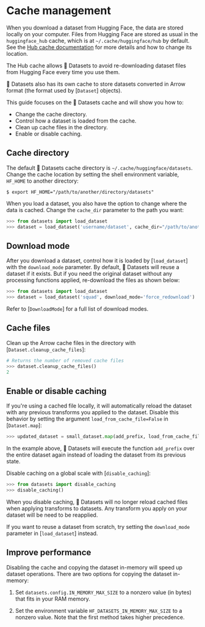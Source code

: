 # Cache management

When you download a dataset from Hugging Face, the data are stored locally on your computer.
Files from Hugging Face are stored as usual in the `huggingface_hub` cache, which is at `~/.cache/huggingface/hub` by default.
See the [Hub cache documentation](https://huggingface.co/docs/huggingface_hub/guides/manage-cache) for more details and how to change its location.

The Hub cache allows 🤗 Datasets to avoid re-downloading dataset files from Hugging Face every time you use them. 

🤗 Datasets also has its own cache to store datasets converted in Arrow format (the format used by [`Dataset`] objects).

This guide focuses on the 🤗 Datasets cache and will show you how to:

- Change the cache directory.
- Control how a dataset is loaded from the cache.
- Clean up cache files in the directory.
- Enable or disable caching.

## Cache directory

The default 🤗 Datasets cache directory is `~/.cache/huggingface/datasets`. Change the cache location by setting the shell environment variable, `HF_HOME` to another directory:

```
$ export HF_HOME="/path/to/another/directory/datasets"
```

When you load a dataset, you also have the option to change where the data is cached. Change the `cache_dir` parameter to the path you want:

```py
>>> from datasets import load_dataset
>>> dataset = load_dataset('username/dataset', cache_dir="/path/to/another/directory/datasets")
```

## Download mode

After you download a dataset, control how it is loaded by [`load_dataset`] with the `download_mode` parameter. By default, 🤗 Datasets will reuse a dataset if it exists. But if you need the original dataset without any processing functions applied, re-download the files as shown below:

```py
>>> from datasets import load_dataset
>>> dataset = load_dataset('squad', download_mode='force_redownload')
```

Refer to [`DownloadMode`] for a full list of download modes.

## Cache files

Clean up the Arrow cache files in the directory with [`Dataset.cleanup_cache_files`]:

```py
# Returns the number of removed cache files
>>> dataset.cleanup_cache_files()
2
```

## Enable or disable caching

If you're using a cached file locally, it will automatically reload the dataset with any previous transforms you applied to the dataset. Disable this behavior by setting the argument `load_from_cache_file=False` in [`Dataset.map`]:

```py
>>> updated_dataset = small_dataset.map(add_prefix, load_from_cache_file=False)
```

In the example above, 🤗 Datasets will execute the function `add_prefix` over the entire dataset again instead of loading the dataset from its previous state.

Disable caching on a global scale with [`disable_caching`]:

```py
>>> from datasets import disable_caching
>>> disable_caching()
```

When you disable caching, 🤗 Datasets will no longer reload cached files when applying transforms to datasets. Any transform you apply on your dataset will be need to be reapplied.

<Tip>

If you want to reuse a dataset from scratch, try setting the `download_mode` parameter in [`load_dataset`] instead.

</Tip>

<a id='load_dataset_enhancing_performance'></a>

## Improve performance

Disabling the cache and copying the dataset in-memory will speed up dataset operations. There are two options for copying the dataset in-memory:

1. Set `datasets.config.IN_MEMORY_MAX_SIZE` to a nonzero value (in bytes) that fits in your RAM memory. 

2. Set the environment variable `HF_DATASETS_IN_MEMORY_MAX_SIZE` to a nonzero value. Note that the first method takes higher precedence.
